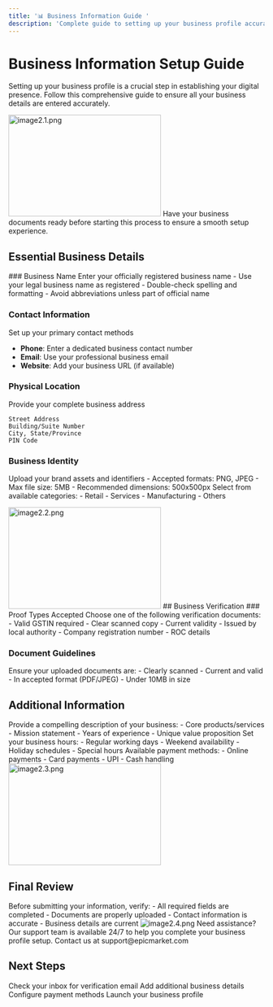```yaml
---
title: '📊 Business Information Guide '
description: 'Complete guide to setting up your business profile accurately'
---
```


# Business Information Setup Guide

Setting up your business profile is a crucial step in establishing your digital presence. Follow this comprehensive guide to ensure all your business details are entered accurately.
  <Frame>
     <img src="/images/images docs/image2.1.png" alt="image2.1.png" 
         width="300"
       height="200" />
   </Frame>
<Note>
  Have your business documents ready before starting this process to ensure a smooth setup experience.
</Note>

## Essential Business Details

<Steps>
  ### Business Name
  Enter your officially registered business name
  - Use your legal business name as registered
  - Double-check spelling and formatting
  - Avoid abbreviations unless part of official name

  ### Contact Information
  Set up your primary contact methods
  - **Phone**: Enter a dedicated business contact number
  - **Email**: Use your professional business email
  - **Website**: Add your business URL (if available)

  ### Physical Location
  Provide your complete business address
  ```text
  Street Address
  Building/Suite Number
  City, State/Province
  PIN Code
  ```

  ### Business Identity
  Upload your brand assets and identifiers
  <CardGroup>
    <Card title="Logo Upload" icon="image">
      - Accepted formats: PNG, JPEG
      - Max file size: 5MB
      - Recommended dimensions: 500x500px
    </Card>
    <Card title="Business Category" icon="bars">
      Select from available categories:
      - Retail
      - Services
      - Manufacturing
      - Others
    </Card>
  </CardGroup>
</Steps>
<Frame>
     <img src="/images/images docs/image2.2.png" alt="image2.2.png" 
         width="300"
       height="200" />
   </Frame>
## Business Verification

<Accordion title="Required Documents">
  ### Proof Types Accepted
  Choose one of the following verification documents:

  <CardGroup>
    <Card title="GST Certificate" icon="file">
      - Valid GSTIN required
      - Clear scanned copy
    </Card>
    <Card title="Trade License" icon="id-card">
      - Current validity
      - Issued by local authority
    </Card>
    <Card title="Incorporation Certificate" icon="building">
      - Company registration number
      - ROC details
    </Card>
  </CardGroup>

  ### Document Guidelines
  <Warning>
    Ensure your uploaded documents are:
    - Clearly scanned
    - Current and valid
    - In accepted format (PDF/JPEG)
    - Under 10MB in size
  </Warning>
</Accordion>

## Additional Information

<Tabs>
  <Tab title="Business Description">
    Provide a compelling description of your business:
    - Core products/services
    - Mission statement
    - Years of experience
    - Unique value proposition
  </Tab>
  
  <Tab title="Operating Hours">
    Set your business hours:
    - Regular working days
    - Weekend availability
    - Holiday schedules
    - Special hours
  </Tab>
  
  <Tab title="Payment Options">
    Available payment methods:
    - Online payments
    - Card payments
    - UPI
    - Cash handling
  </Tab>
</Tabs>
  <Frame>
     <img src="/images/images docs/image2.3.png" alt="image2.3.png" 
         width="300"
       height="200" />
   </Frame>

## Final Review

<Check>
Before submitting your information, verify:
- All required fields are completed
- Documents are properly uploaded
- Contact information is accurate
- Business details are current
</Check>
<Frame>
     <img src="/images/images docs/image2.4.png" alt="image2.4.png" 
         />
   </Frame>
<Note>
Need assistance? Our support team is available 24/7 to help you complete your business profile setup.
Contact us at support@epicmarket.com
</Note>

## Next Steps

<CardGroup cols={2}>
  <Card title="Verify Email" icon="envelope">
    Check your inbox for verification email
  </Card>
  
  <Card title="Complete Profile" icon="user">
    Add additional business details
  </Card>
  
  <Card title="Set Up Payments" icon="credit-card">
    Configure payment methods
  </Card>
  
  <Card title="Go Live" icon="rocket">
    Launch your business profile
  </Card>
</CardGroup>
